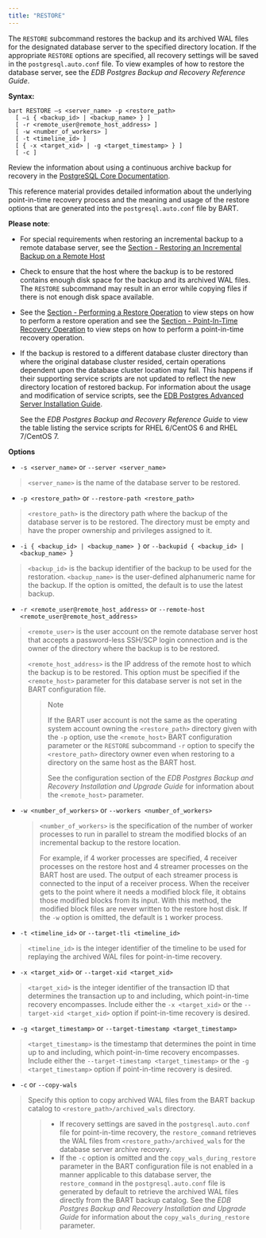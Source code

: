 ```yaml
---
title: "RESTORE"
---
```


<div id="restore" class="registered_link"></div>

The `RESTORE` subcommand restores the backup and its archived WAL files for the designated database server to the specified directory location. If the appropriate `RESTORE` options are specified, all recovery settings will be saved in the `postgresql.auto.conf` file. To view examples of how to restore the database server, see the *EDB Postgres Backup and Recovery Reference Guide*.

**Syntax:**

```
bart RESTORE –s <server_name> -p <restore_path>
  [ –i { <backup_id> | <backup_name> } ]
  [ -r <remote_user@remote_host_address> ]
  [ -w <number_of_workers> ]
  [ -t <timeline_id> ]
  [ { -x <target_xid> | -g <target_timestamp> } ]
  [ -c ]
```

Review the information about using a continuous archive backup for recovery in the [PostgreSQL Core Documentation](https://www.postgresql.org/docs/current/static/continuous-archiving.html).

This reference material provides detailed information about the underlying point-in-time recovery process and the meaning and usage of the restore options that are generated into the `postgresql.auto.conf` file by BART.

**Please note**:

-   For special requirements when restoring an incremental backup to a remote database server, see the [Section - Restoring an Incremental Backup on a Remote Host](../../03_overview/01_block-level_incremental_backup/#restoring_an_incremental_backup_on_a_remote_host)

-   Check to ensure that the host where the backup is to be restored contains enough disk space for the backup and its archived WAL files. The `RESTORE` subcommand may result in an error while copying files if there is not enough disk space available.

-   See the [Section - Performing a Restore Operation](../../04_using_bart/01_bart_management_overview/#performing_a_restore_operation) to view steps on how to perform a restore operation and see the [Section - Point-In-Time Recovery Operation](../../04_using_bart/01_bart_management_overview/#point_in_time_recovery_operation) to view steps on how to perform a point-in-time recovery operation.

-   If the backup is restored to a different database cluster directory than where the original database cluster resided, certain operations dependent upon the database cluster location may fail. This happens if their supporting service scripts are not updated to reflect the new directory location of restored backup. For information about the usage and modification of service scripts, see the [EDB Postgres Advanced Server Installation Guide](https://www.enterprisedb.com/edb-docs).

    See the *EDB Postgres Backup and Recovery Reference Guide* to view the table listing the service scripts for RHEL 6/CentOS 6 and RHEL 7/CentOS 7.

**Options**

-   `-s <server_name>` or `--server <server_name>`

> `<server_name>` is the name of the database server to be restored.

-   `-p <restore_path>` or `--restore-path <restore_path>`

> `<restore_path>` is the directory path where the backup of the database server is to be restored. The directory must be empty and have the proper ownership and privileges assigned to it.

-   `-i { <backup_id> | <backup_name> }` or `--backupid { <backup_id> | <backup_name> }`

> `<backup_id>` is the backup identifier of the backup to be used for the restoration. `<backup_name>` is the user-defined alphanumeric name for the backup. If the option is omitted, the default is to use the latest backup.

-   `-r <remote_user@remote_host_address>` or `--remote-host <remote_user@remote_host_address>`

> `<remote_user>` is the user account on the remote database server host that accepts a password-less SSH/SCP login connection and is the owner of the directory where the backup is to be restored.
>
> `<remote_host_address>` is the IP address of the remote host to which the backup is to be restored. This option must be specified if the `<remote_host>` parameter for this database server is not set in the BART configuration file.
>
> > <div class="note">
> >
> > <div class="title">
> >
> > Note
> >
> > </div>
> >
> > If the BART user account is not the same as the operating system account owning the `<restore_path>` directory given with the `-p` option, use the `<remote_host>` BART configuration parameter or the `RESTORE` subcommand `-r` option to specify the `<restore_path>` directory owner even when restoring to a directory on the same host as the BART host.
> >
> > </div>
> >
> > See the configuration section of the *EDB Postgres Backup and Recovery Installation and Upgrade Guide* for information about the `<remote_host>` parameter.

-   `-w <number_of_workers>` or `--workers <number_of_workers>`

    > `<number_of_workers>` is the specification of the number of worker processes to run in parallel to stream the modified blocks of an incremental backup to the restore location.
    >
    > For example, if 4 worker processes are specified, 4 receiver processes on the restore host and 4 streamer processes on the BART host are used. The output of each streamer process is connected to the input of a receiver process. When the receiver gets to the point where it needs a modified block file, it obtains those modified blocks from its input. With this method, the modified block files are never written to the restore host disk. If the `-w` option is omitted, the default is `1` worker process.

-   `-t <timeline_id>` or `--target-tli <timeline_id>`

> `<timeline_id>` is the integer identifier of the timeline to be used for replaying the archived WAL files for point-in-time recovery.

-   `-x <target_xid>` or `--target-xid <target_xid>`

> `<target_xid>` is the integer identifier of the transaction ID that determines the transaction up to and including, which point-in-time recovery encompasses. Include either the `-x <target_xid>` or the `--target-xid <target_xid>` option if point-in-time recovery is desired.

-   `-g <target_timestamp>` or `--target-timestamp <target_timestamp>`

> `<target_timestamp>` is the timestamp that determines the point in time up to and including, which point-in-time recovery encompasses. Include either the `--target-timestamp <target_timestamp>` or the `-g <target_timestamp>` option if point-in-time recovery is desired.

-   `-c` or `--copy-wals`

> Specify this option to copy archived WAL files from the BART backup catalog to `<restore_path>/archived_wals` directory.
>
> > -   If recovery settings are saved in the `postgresql.auto.conf` file for point-in-time recovery, the `restore_command` retrieves the WAL files from `<restore_path>/archived_wals` for the database server archive recovery.
> > -   If the `-c` option is omitted and the `copy_wals_during_restore` parameter in the BART configuration file is not enabled in a manner applicable to this database server, the `restore_command` in the `postgresql.auto.conf` file is generated by default to retrieve the archived WAL files directly from the BART backup catalog. See the *EDB Postgres Backup and Recovery Installation and Upgrade Guide* for information about the `copy_wals_during_restore` parameter.
